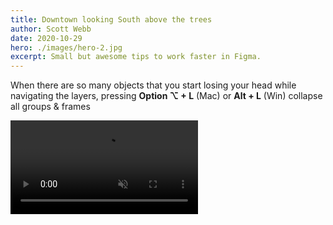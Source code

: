 ```yaml
---
title: Downtown looking South above the trees
author: Scott Webb
date: 2020-10-29
hero: ./images/hero-2.jpg
excerpt: Small but awesome tips to work faster in Figma.
---
```


<div class="Grid Col2">
<p>

When there are so many objects that you start losing your head while navigating the layers, pressing **Option ⌥ + L** (Mac) or  **Alt + L** (Win) collapse all groups & frames

</p>

<div class="video">
  <video autoplay loop muted playsinline src="https://myvideos01.s3.ca-central-1.amazonaws.com/london-ontario-canada-skyline-clip-b.mov"></video>
</div>


</div>
